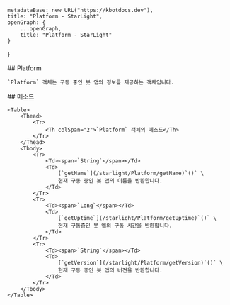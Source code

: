 
    metadataBase: new URL("https://kbotdocs.dev"),
    title: "Platform - StarLight",
    openGraph: {
        ...openGraph,
        title: "Platform - StarLight"
    }
}

<Section>
    ## Platform

    `Platform` 객체는 구동 중인 봇 앱의 정보를 제공하는 객체입니다.
</Section>
<Section>
    ## 메소드

    <Table>
        <Thead>
            <Tr>
                <Th colSpan="2">`Platform` 객체의 메소드</Th>
            </Tr>
        </Thead>
        <Tbody>
            <Tr>
                <Td><span>`String`</span></Td>
                <Td>
                    [`getName`](/starlight/Platform/getName)`()` \
                    현재 구동 중인 봇 앱의 이름을 반환합니다.
                </Td>
            </Tr>
            <Tr>
                <Td><span>`Long`</span></Td>
                <Td>
                    [`getUptime`](/starlight/Platform/getUptime)`()` \
                    현재 구동중인 봇 앱의 구동 시간을 반환합니다.
                </Td>
            </Tr>
            <Tr>
                <Td><span>`String`</span></Td>
                <Td>
                    [`getVersion`](/starlight/Platform/getVersion)`()` \
                    현재 구동 중인 봇 앱의 버전을 반환합니다.
                </Td>
            </Tr>
        </Tbody>
    </Table>
</Section>